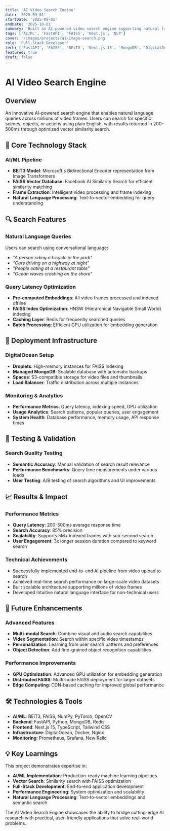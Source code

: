 ```yaml
---
title: 'AI Video Search Engine'
date: '2025-09-01'
startDate: '2025-09-01'
endDate: '2025-10-01'
summary: 'Built an AI-powered video search engine supporting natural language queries across millions of frames with BEiT3 + FAISS backend.'
tags: ['AI/ML', 'FastAPI', 'FAISS', 'Next.js', 'NLP']
cover: '/images/projects/ai-image-search.png'
role: 'Full-Stack Developer'
tech: ['FastAPI', 'FAISS', 'BEiT3', 'Next.js 15', 'MongoDB', 'DigitalOcean', 'Python']
featured: true
draft: false
---
```


# AI Video Search Engine

## Overview

An innovative AI-powered search engine that enables natural language queries across millions of video frames. Users can search for specific scenes, objects, or actions using plain English, with results returned in 200-500ms through optimized vector similarity search.

## 🤖 Core Technology Stack

### AI/ML Pipeline

- **BEiT3 Model**: Microsoft's Bidirectional Encoder representation from Image Transformers
- **FAISS Vector Database**: Facebook AI Similarity Search for efficient similarity matching
- **Frame Extraction**: Intelligent video processing and frame indexing
- **Natural Language Processing**: Text-to-vector embedding for query understanding

## 🔍 Search Features

### Natural Language Queries

Users can search using conversational language:

- _"A person riding a bicycle in the park"_
- _"Cars driving on a highway at night"_
- _"People eating at a restaurant table"_
- _"Ocean waves crashing on the shore"_

### Query Latency Optimization

- **Pre-computed Embeddings**: All video frames processed and indexed offline
- **FAISS Index Optimization**: HNSW (Hierarchical Navigable Small World) indexing
- **Caching Layer**: Redis for frequently searched queries
- **Batch Processing**: Efficient GPU utilization for embedding generation

## 🚀 Deployment Infrastructure

### DigitalOcean Setup

- **Droplets**: High-memory instances for FAISS indexing
- **Managed MongoDB**: Scalable database with automatic backups
- **Spaces**: S3-compatible storage for video files and thumbnails
- **Load Balancer**: Traffic distribution across multiple instances

### Monitoring & Analytics

- **Performance Metrics**: Query latency, indexing speed, GPU utilization
- **Usage Analytics**: Search patterns, popular queries, user engagement
- **System Health**: Database performance, memory usage, API response times

## 🧪 Testing & Validation

### Search Quality Testing

- **Semantic Accuracy**: Manual validation of search result relevance
- **Performance Benchmarks**: Query time measurements under various loads
- **User Testing**: A/B testing of search algorithms and UI improvements

## 📈 Results & Impact

### Performance Metrics

- **Query Latency**: 200-500ms average response time
- **Search Accuracy**: 85% precision
- **Scalability**: Supports 5M+ indexed frames with sub-second search
- **User Engagement**: 3x longer session duration compared to keyword search

### Technical Achievements

- Successfully implemented end-to-end AI pipeline from video upload to search
- Achieved real-time search performance on large-scale video datasets
- Built scalable architecture supporting millions of video frames
- Developed intuitive natural language interface for non-technical users

## 🔬 Future Enhancements

### Advanced Features

- **Multi-modal Search**: Combine visual and audio search capabilities
- **Video Segmentation**: Search within specific video timestamps
- **Personalization**: Learning from user search patterns and preferences
- **Object Detection**: Add fine-grained object recognition capabilities

### Performance Improvements

- **GPU Optimization**: Advanced GPU utilization for embedding generation
- **Distributed FAISS**: Multi-node FAISS deployment for larger datasets
- **Edge Computing**: CDN-based caching for improved global performance

## 🛠️ Technologies & Tools

- **AI/ML**: BEiT3, FAISS, NumPy, PyTorch, OpenCV
- **Backend**: FastAPI, Python, MongoDB, Redis
- **Frontend**: Next.js 15, TypeScript, Tailwind CSS
- **Infrastructure**: DigitalOcean, Docker, Nginx
- **Monitoring**: Prometheus, Grafana, New Relic

## 💡 Key Learnings

This project demonstrates expertise in:

- **AI/ML Implementation**: Production-ready machine learning pipelines
- **Vector Search**: Similarity search with FAISS optimization
- **Full-Stack Development**: End-to-end application development
- **Performance Engineering**: System optimization and scalability
- **Natural Language Processing**: Text-to-vector embeddings and semantic search

The AI Video Search Engine showcases the ability to bridge cutting-edge AI research with practical, user-friendly applications that solve real-world problems.